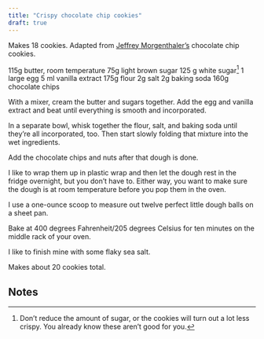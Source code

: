 ```yaml
---
title: "Crispy chocolate chip cookies"
draft: true
---
```


Makes 18 cookies. Adapted from [Jeffrey Morgenthaler's](https://jeffreymorgenthaler.com/chocolate-chip-cookies/) chocolate chip cookies.

115g butter, room temperature 75g light brown sugar 125 g white sugar[^1] 1 large egg 5 ml vanilla extract 175g flour 2g salt 2g baking soda 160g chocolate chips

[^1]: Don't reduce the amount of sugar, or the cookies will turn out a lot less crispy. You already know these aren't good for you.

With a mixer, cream the butter and sugars together. Add the egg and vanilla extract and beat until everything is smooth and incorporated.

In a separate bowl, whisk together the flour, salt, and baking soda until they're all incorporated, too. Then start slowly folding that mixture into the wet ingredients.

Add the chocolate chips and nuts after that dough is done.

I like to wrap them up in plastic wrap and then let the dough rest in the fridge overnight, but you don't have to. Either way, you want to make sure the dough is at room temperature before you pop them in the oven.

I use a one-ounce scoop to measure out twelve perfect little dough balls on a sheet pan.

Bake at 400 degrees Fahrenheit/205 degrees Celsius for ten minutes on the middle rack of your oven.

I like to finish mine with some flaky sea salt.

Makes about 20 cookies total.

## Notes

